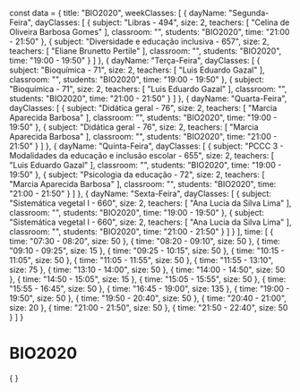 const data = {
  title: "BIO2020",
  weekClasses: [
    {
      dayName: "Segunda-Feira",
      dayClasses: [
        {
          subject: "Libras - 494",
          size: 2,
          teachers: [
            "Celina de Oliveira Barbosa Gomes"
          ],
          classroom: "",
          students: "BIO2020",
          time: "21:00 - 21:50"
        },
        {
          subject: "Diversidade e educação inclusiva - 657",
          size: 2,
          teachers: [
            "Eliane Brunetto Pertile"
          ],
          classroom: "",
          students: "BIO2020",
          time: "19:00 - 19:50"
        }
      ]
    },
    {
      dayName: "Terça-Feira",
      dayClasses: [
        {
          subject: "Bioquímica - 71",
          size: 2,
          teachers: [
            "Luis Eduardo Gazal"
          ],
          classroom: "",
          students: "BIO2020",
          time: "19:00 - 19:50"
        },
        {
          subject: "Bioquímica - 71",
          size: 2,
          teachers: [
            "Luis Eduardo Gazal"
          ],
          classroom: "",
          students: "BIO2020",
          time: "21:00 - 21:50"
        }
      ]
    },
    {
      dayName: "Quarta-Feira",
      dayClasses: [
        {
          subject: "Didática geral - 76",
          size: 2,
          teachers: [
            "Marcia Aparecida Barbosa"
          ],
          classroom: "",
          students: "BIO2020",
          time: "19:00 - 19:50"
        },
        {
          subject: "Didática geral - 76",
          size: 2,
          teachers: [
            "Marcia Aparecida Barbosa"
          ],
          classroom: "",
          students: "BIO2020",
          time: "21:00 - 21:50"
        }
      ]
    },
    {
      dayName: "Quinta-Feira",
      dayClasses: [
        {
          subject: "PCCC 3 - Modalidades da educação e inclusão escolar - 655",
          size: 2,
          teachers: [
            "Luis Eduardo Gazal"
          ],
          classroom: "",
          students: "BIO2020",
          time: "19:00 - 19:50"
        },
        {
          subject: "Psicologia da educação - 72",
          size: 2,
          teachers: [
            "Marcia Aparecida Barbosa"
          ],
          classroom: "",
          students: "BIO2020",
          time: "21:00 - 21:50"
        }
      ]
    },
    {
      dayName: "Sexta-Feira",
      dayClasses: [
        {
          subject: "Sistemática vegetal I - 660",
          size: 2,
          teachers: [
            "Ana Lucia da Silva Lima"
          ],
          classroom: "",
          students: "BIO2020",
          time: "19:00 - 19:50"
        },
        {
          subject: "Sistemática vegetal I - 660",
          size: 2,
          teachers: [
            "Ana Lucia da Silva Lima"
          ],
          classroom: "",
          students: "BIO2020",
          time: "21:00 - 21:50"
        }
      ]
    }
  ],
  time: [
    {
      time: "07:30 - 08:20",
      size: 50
    },
    {
      time: "08:20 - 09:10",
      size: 50
    },
    {
      time: "09:10 - 09:25",
      size: 15
    },
    {
      time: "09:25 - 10:15",
      size: 50
    },
    {
      time: "10:15 - 11:05",
      size: 50
    },
    {
      time: "11:05 - 11:55",
      size: 50
    },
    {
      time: "11:55 - 13:10",
      size: 75
    },
    {
      time: "13:10 - 14:00",
      size: 50
    },
    {
      time: "14:00 - 14:50",
      size: 50
    },
    {
      time: "14:50 - 15:05",
      size: 15
    },
    {
      time: "15:05 - 15:55",
      size: 50
    },
    {
      time: "15:55 - 16:45",
      size: 50
    },
    {
      time: "16:45 - 19:00",
      size: 135
    },
    {
      time: "19:00 - 19:50",
      size: 50
    },
    {
      time: "19:50 - 20:40",
      size: 50
    },
    {
      time: "20:40 - 21:00",
      size: 20
    },
    {
      time: "21:00 - 21:50",
      size: 50
    },
    {
      time: "21:50 - 22:40",
      size: 50
    }
  ]
}

# BIO2020

<div>
    {
        <Grid
            title={data.title} 
            weekClasses={data.weekClasses} 
            time={data.time}
        />
    }
</div>